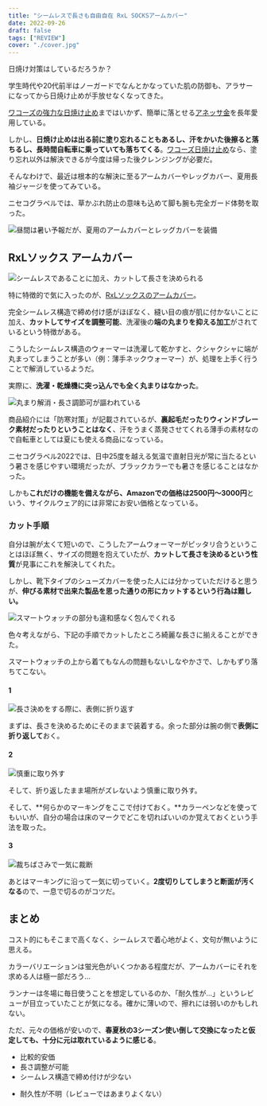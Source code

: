 ```yaml
---
title: "シームレスで長さも自由自在 RxL SOCKSアームカバー"
date: 2022-09-26
draft: false
tags: ["REVIEW"]
cover: "./cover.jpg"
---
```


日焼け対策はしているだろうか？

学生時代や20代前半はノーガードでなんとかなっていた肌の防御も、アラサーになってから日焼け止めが手放せなくなってきた。

[ワコーズの強力な日焼け止め](https://amzn.to/3xLJB9d)まではいかず、簡単に落とせる[アネッサ金](https://amzn.to/3CasAbu)を長年愛用している。

しかし、**日焼け止めは出る前に塗り忘れることもあるし、汗をかいた後擦ると落ちるし、長時間自転車に乗っていても落ちてくる**。[ワコーズ日焼け止め](https://amzn.to/3xLJB9d)なら、塗り忘れ以外は解決できるが今度は帰った後クレンジングが必要だ。

そんなわけで、最近は根本的な解決に至るアームカバーやレッグカバー、夏用長袖ジャージを使ってみている。

ニセコグラベルでは、草かぶれ防止の意味も込めて脚も腕も完全ガード体勢を取った。

![昼間は暑い予報だが、夏用のアームカバーとレッグカバーを装備](./niseko.jpg)

<LinkCard url="https://blog.gensobunya.net/post/2022/09/nisekogravel22_3/" />

## RxLソックス アームカバー

![シームレスであることに加え、カットして長さを決められる](./cover.jpg)

特に特徴的で気に入ったのが、[RxLソックスのアームカバー](https://amzn.to/3xo7Tpm)。

完全シームレス構造で締め付け感がほぼなく、縫い目の痕が肌に付かないことに加え、**カットしてサイズを調整可能**、洗濯後の**端の丸まりを抑える加工**がされているという特徴がある。

<LinkCard url="https://www.amazon.co.jp/gp/product/B01MXTBQ8U/" isAmazonLink />

こうしたシームレス構造のウォーマーは洗濯して乾かすと、クシャクシャに端が丸まってしまうことが多い（例：薄手ネックウォーマー）が、処理を上手く行うことで解消しているようだ。

実際に、**洗濯・乾燥機に突っ込んでも全く丸まりはなかった**。

![丸まり解消・長さ調節可が謳われている](./spec.jpg)

商品紹介には「防寒対策」が記載されているが、**裏起毛だったりウィンドブレーク素材だったりということはなく**、汗をうまく蒸発させてくれる薄手の素材なので自転車としては夏にも使える商品になっている。

ニセコグラベル2022では、日中25度を越える気温で直射日光が常に当たるという暑さを感じやすい環境だったが、ブラックカラーでも暑さを感じることはなかった。

しかも**これだけの機能を備えながら、Amazonでの価格は2500円～3000円**という、サイクルウェア的には非常にお安い価格となっている。

### カット手順

自分は腕が太くて短いので、こうしたアームウォーマーがピッタリ合うということはほぼ無く、サイズの問題を抱えていたが、**カットして長さを決めるという性質**が見事にこれを解決してくれた。

しかし、靴下タイプのシューズカバーを使った人には分かっていただけると思うが、**伸びる素材で出来た製品を思った通りの形にカットするという行為は難しい。**

![スマートウォッチの部分も違和感なく包んでくれる](./4th.jpg)

色々考えながら、下記の手順でカットしたところ綺麗な長さに揃えることができた。

スマートウォッチの上から着てもなんの問題もないしなやかさで、しかもずり落ちてこない。

#### 1

![長さ決めをする際に、表側に折り返す](./1st.jpg)

まずは、長さを決めるためにそのままで装着する。余った部分は腕の側で**表側に折り返して**おく。

#### 2

![慎重に取り外す](./2nd.jpg)

そして、折り返したまま場所がズレないよう慎重に取り外す。

そして、**何らかのマーキングをここで付けておく。**カラーペンなどを使ってもいいが、自分の場合は床のマークでどこを切ればいいのか覚えておくという手法を取った。

#### 3

![裁ちばさみで一気に裁断](./3rd.jpg)

あとはマーキングに沿って一気に切っていく。**2度切りしてしまうと断面が汚くなる**ので、一息で切るのがコツだ。

## まとめ

コスト的にもそこまで高くなく、シームレスで着心地がよく、文句が無いように思える。

カラーバリエーションは蛍光色がいくつかある程度だが、アームカバーにそれを求める人は極一部だろう…

ランナーは冬場に毎日使うことを想定しているのか、「耐久性が…」というレビューが目立っていたことが気になる。確かに薄いので、擦れには弱いのかもしれない。

ただ、元々の価格が安いので、**春夏秋の3シーズン使い倒して交換になったと仮定しても、十分に元は取れているように感じる**。

<PositiveBox>

- 比較的安価
- 長さ調整が可能
- シームレス構造で締め付けが少ない

</PositiveBox>

<NegativeBox>

- 耐久性が不明（レビューではあまりよくない）

</NegativeBox>

<LinkCard url="https://www.amazon.co.jp/gp/product/B01MXTBQ8U/" isAmazonLink />
